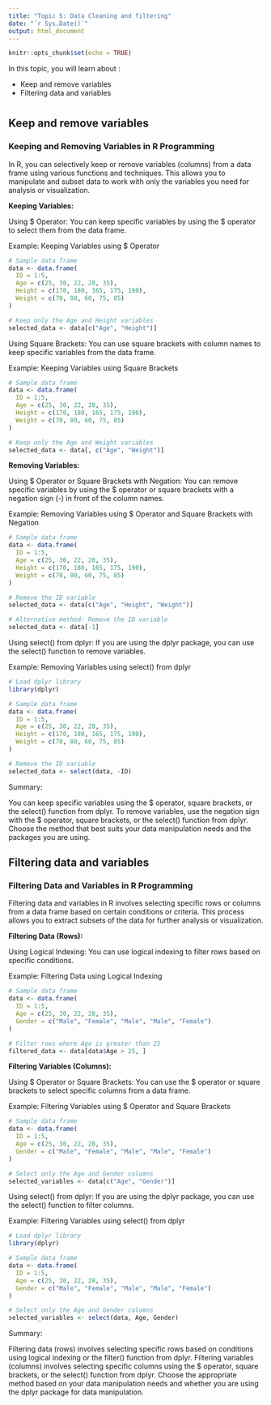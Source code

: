 ```yaml
---
title: "Topic 5: Data Cleaning and filtering"
date: "`r Sys.Date()`"
output: html_document
---
```


```r
knitr::opts_chunk$set(echo = TRUE)
```
In this topic, you will learn about :

- Keep and remove variables
- Filtering data and variables

# {.tabset}

## Keep and remove variables

### Keeping and Removing Variables in R Programming

In R, you can selectively keep or remove variables (columns) from a data frame using various functions and techniques. This allows you to manipulate and subset data to work with only the variables you need for analysis or visualization.

**Keeping Variables:**

Using $ Operator: You can keep specific variables by using the $ operator to select them from the data frame.

Example: Keeping Variables using $ Operator

```r
# Sample data frame
data <- data.frame(
  ID = 1:5,
  Age = c(25, 30, 22, 28, 35),
  Height = c(170, 180, 165, 175, 190),
  Weight = c(70, 80, 60, 75, 85)
)

# Keep only the Age and Height variables
selected_data <- data[c("Age", "Height")]

```

Using Square Brackets: You can use square brackets with column names to keep specific variables from the data frame.

Example: Keeping Variables using Square Brackets

```r
# Sample data frame
data <- data.frame(
  ID = 1:5,
  Age = c(25, 30, 22, 28, 35),
  Height = c(170, 180, 165, 175, 190),
  Weight = c(70, 80, 60, 75, 85)
)

# Keep only the Age and Weight variables
selected_data <- data[, c("Age", "Weight")]

```

**Removing Variables:**

Using $ Operator or Square Brackets with Negation: You can remove specific variables by using the $ operator or square brackets with a negation sign (-) in front of the column names.

Example: Removing Variables using $ Operator and Square Brackets with Negation

```r
# Sample data frame
data <- data.frame(
  ID = 1:5,
  Age = c(25, 30, 22, 28, 35),
  Height = c(170, 180, 165, 175, 190),
  Weight = c(70, 80, 60, 75, 85)
)

# Remove the ID variable
selected_data <- data[c("Age", "Height", "Weight")]

# Alternative method: Remove the ID variable
selected_data <- data[-1]

```

Using select() from dplyr: If you are using the dplyr package, you can use the select() function to remove variables.

Example: Removing Variables using select() from dplyr

```r
# Load dplyr library
library(dplyr)

# Sample data frame
data <- data.frame(
  ID = 1:5,
  Age = c(25, 30, 22, 28, 35),
  Height = c(170, 180, 165, 175, 190),
  Weight = c(70, 80, 60, 75, 85)
)

# Remove the ID variable
selected_data <- select(data, -ID)

```

Summary:

You can keep specific variables using the $ operator, square brackets, or the select() function from dplyr.
To remove variables, use the negation sign with the $ operator, square brackets, or the select() function from dplyr.
Choose the method that best suits your data manipulation needs and the packages you are using.

## Filtering data and variables

### Filtering Data and Variables in R Programming


Filtering data and variables in R involves selecting specific rows or columns from a data frame based on certain conditions or criteria. This process allows you to extract subsets of the data for further analysis or visualization.

**Filtering Data (Rows):**

Using Logical Indexing: You can use logical indexing to filter rows based on specific conditions.

Example: Filtering Data using Logical Indexing

```r
# Sample data frame
data <- data.frame(
  ID = 1:5,
  Age = c(25, 30, 22, 28, 35),
  Gender = c("Male", "Female", "Male", "Male", "Female")
)

# Filter rows where Age is greater than 25
filtered_data <- data[data$Age > 25, ]

```

**Filtering Variables (Columns):**

Using $ Operator or Square Brackets: You can use the $ operator or square brackets to select specific columns from a data frame.

Example: Filtering Variables using $ Operator and Square Brackets

```r
# Sample data frame
data <- data.frame(
  ID = 1:5,
  Age = c(25, 30, 22, 28, 35),
  Gender = c("Male", "Female", "Male", "Male", "Female")
)

# Select only the Age and Gender columns
selected_variables <- data[c("Age", "Gender")]

```

Using select() from dplyr: If you are using the dplyr package, you can use the select() function to filter columns.

Example: Filtering Variables using select() from dplyr

```r
# Load dplyr library
library(dplyr)

# Sample data frame
data <- data.frame(
  ID = 1:5,
  Age = c(25, 30, 22, 28, 35),
  Gender = c("Male", "Female", "Male", "Male", "Female")
)

# Select only the Age and Gender columns
selected_variables <- select(data, Age, Gender)

```

Summary:

Filtering data (rows) involves selecting specific rows based on conditions using logical indexing or the filter() function from dplyr.
Filtering variables (columns) involves selecting specific columns using the $ operator, square brackets, or the select() function from dplyr.
Choose the appropriate method based on your data manipulation needs and whether you are using the dplyr package for data manipulation.

